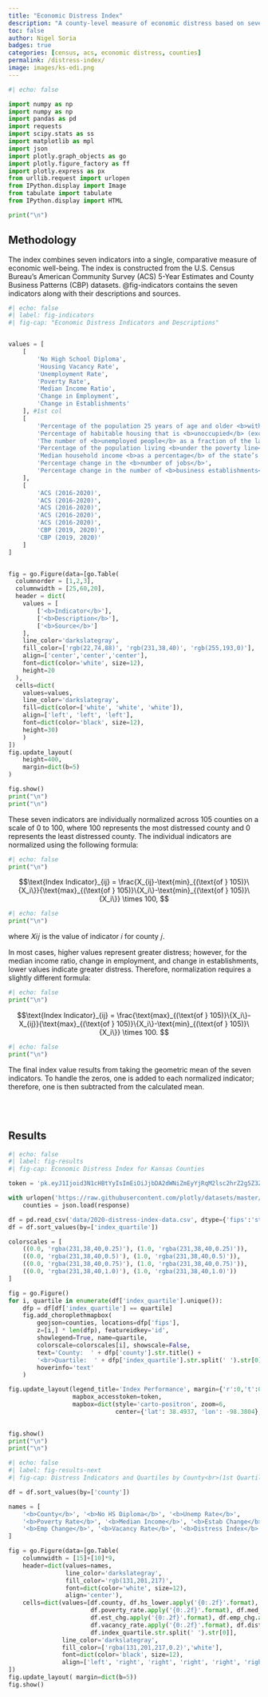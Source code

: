 ```yaml
---
title: "Economic Distress Index"
description: "A county-level measure of economic distress based on seven indicators."
toc: false
author: Nigel Soria
badges: true
categories: [census, acs, economic distress, counties]
permalink: /distress-index/
image: images/ks-edi.png
---
```


```python
#| echo: false

import numpy as np
import numpy as np
import pandas as pd
import requests
import scipy.stats as ss
import matplotlib as mpl
import json
import plotly.graph_objects as go
import plotly.figure_factory as ff
import plotly.express as px
from urllib.request import urlopen
from IPython.display import Image
from tabulate import tabulate
from IPython.display import HTML

print("\n")
```

## Methodology

The index combines seven indicators into a single, comparative measure of economic well-being. The index is constructed from the U.S. Census Bureau's American Community Survey (ACS) 5-Year Estimates and County Business Patterns (CBP) datasets. @fig-indicators contains the seven indicators along with their descriptions and sources.

```python
#| echo: false
#| label: fig-indicators
#| fig-cap: "Economic Distress Indicators and Descriptions"


values = [
    [
        'No High School Diploma', 
        'Housing Vacancy Rate', 
        'Unemployment Rate', 
        'Poverty Rate', 
        'Median Income Ratio', 
        'Change in Employment', 
        'Change in Establishments'
    ], #1st col
    [
        'Percentage of the population 25 years of age and older <b>without a high school diploma or equivalent</b>',
        'Percentage of habitable housing that is <b>unoccupied</b> (excludes properties that are for seasonal, recreational, or occasional use)',
        'The number of <b>unemployed people</b> as a fraction of the labor force',
        'Percentage of the population living <b>under the poverty line</b>',
        'Median household income <b>as a percentage</b> of the state’s median household income',
        'Percentage change in the <b>number of jobs</b>',
        'Percentage change in the number of <b>business establishments</b>'
    ],
    [
        'ACS (2016-2020)',
        'ACS (2016-2020)',
        'ACS (2016-2020)',
        'ACS (2016-2020)',
        'ACS (2016-2020)',
        'CBP (2019, 2020)',
        'CBP (2019, 2020)'
    ]
]


fig = go.Figure(data=[go.Table(
  columnorder = [1,2,3],
  columnwidth = [25,60,20],
  header = dict(
    values = [
        ['<b>Indicator</b>'],
        ['<b>Description</b>'],
        ['<b>Source</b>']
    ],
    line_color='darkslategray',
    fill_color=['rgb(22,74,88)', 'rgb(231,38,40)', 'rgb(255,193,0)'],
    align=['center','center','center'],
    font=dict(color='white', size=12),
    height=20
  ),
  cells=dict(
    values=values,
    line_color='darkslategray',
    fill=dict(color=['white', 'white', 'white']),
    align=['left', 'left', 'left'],
    font=dict(color='black', size=12),
    height=30)
    )
])
fig.update_layout(
    height=400, 
    margin=dict(b=5)
)

fig.show()
print("\n")
print("\n")

```

These seven indicators are individually normalized across 105 counties on a scale of 0 to 100, where 100 represents the most distressed county and 0 represents the least distressed county. The individual indicators are normalized using the following formula:

```python
#| echo: false
print("\n")
```

$$\text{Index Indicator}_{ij} = \frac{X_{ij}-\text{min}_{(\text{of } 105)}\{X_i\}}{\text{max}_{(\text{of } 105)}\{X_i\}-\text{min}_{(\text{of } 105)}\{X_i\}} \times 100, $$

```python
#| echo: false
print("\n")
```

where 𝑋𝑖𝑗 is the value of indicator 𝑖 for county 𝑗.

In most cases, higher values represent greater distress; however, for the median income ratio, change in employment, and change in establishments, lower values indicate greater distress. Therefore, normalization requires a slightly different formula:

```python
#| echo: false
print("\n")
```

$$\text{Index Indicator}_{ij} = \frac{\text{max}_{(\text{of } 105)}\{X_i\}-X_{ij}}{\text{max}_{(\text{of } 105)}\{X_i\}-\text{min}_{(\text{of } 105)}\{X_i\}} \times 100. $$

```python
#| echo: false
print("\n")
```

The final index value results from taking the geometric mean of the seven indicators. To handle the zeros, one is added to each normalized indicator; therefore, one is then subtracted from the calculated mean.

\
\

## Results

```python
#| echo: false
#| label: fig-results
#| fig-cap: Economic Distress Index for Kansas Counties

token = 'pk.eyJ1Ijoid3N1cHBtYyIsImEiOiJjbDA2dWNiZmEyYjRqM2lsc2hrZ2g5Z3ZrIn0.Qcm0AOjbrEP6NPJ6u-14EA'

with urlopen('https://raw.githubusercontent.com/plotly/datasets/master/geojson-counties-fips.json') as response:
    counties = json.load(response)  

df = pd.read_csv('data/2020-distress-index-data.csv', dtype={'fips':'str'})
df = df.sort_values(by=['index_quartile'])

colorscales = [
    ((0.0, 'rgba(231,38,40,0.25)'), (1.0, 'rgba(231,38,40,0.25)')),
    ((0.0, 'rgba(231,38,40,0.5)'), (1.0, 'rgba(231,38,40,0.5)')),
    ((0.0, 'rgba(231,38,40,0.75)'), (1.0, 'rgba(231,38,40,0.75)')),
    ((0.0, 'rgba(231,38,40,1.0)'), (1.0, 'rgba(231,38,40,1.0)'))
]

fig = go.Figure()
for i, quartile in enumerate(df['index_quartile'].unique()):
    dfp = df[df['index_quartile'] == quartile]
    fig.add_choroplethmapbox(
        geojson=counties, locations=dfp['fips'],
        z=[i,] * len(dfp), featureidkey='id',
        showlegend=True, name=quartile,
        colorscale=colorscales[i], showscale=False,
        text='County:  ' + dfp['county'].str.title() +
        '<br>Quartile:  ' + dfp['index_quartile'].str.split(' ').str[0],
        hoverinfo='text'
    )

fig.update_layout(legend_title='Index Performance', margin={'r':0,'t':0,'l':0,'b':0},
                  mapbox_accesstoken=token,
                  mapbox=dict(style='carto-positron', zoom=6, 
                              center={'lat': 38.4937, 'lon': -98.3804},))
                              

fig.show()
print("\n")
print("\n")

```

```python
#| echo: false
#| label: fig-results-next
#| fig-cap: Distress Indicators and Quartiles by County<br>(1st Quartile = Least Distressed, 4th Quartile = Most Distressed)

df = df.sort_values(by=['county'])

names = [
    '<b>County</b>', '<b>No HS Diploma</b>', '<b>Unemp Rate</b>', 
    '<b>Poverty Rate</b>', '<b>Median Income</b>', '<b>Estab Change</b>', 
    '<b>Emp Change</b>', '<b>Vacancy Rate</b>', '<b>Distress Index</b>', '<b>Index Quartile</b>'
]

fig = go.Figure(data=[go.Table(
    columnwidth = [15]+[10]*9,
    header=dict(values=names,
                line_color='darkslategray',
                fill_color='rgb(131,201,217)',
                font=dict(color='white', size=12),
                align='center'),
    cells=dict(values=[df.county, df.hs_lower.apply('{0:.2f}'.format), df.unemployment_rate.apply('{0:.2f}'.format), 
                       df.poverty_rate.apply('{0:.2f}'.format), df.med_inc_rate.apply('{0:.2f}'.format), 
                       df.est_chg.apply('{0:.2f}'.format), df.emp_chg.apply('{0:.2f}'.format), 
                       df.vacancy_rate.apply('{0:.2f}'.format), df.distress_index.apply('{0:.2f}'.format), 
                       df.index_quartile.str.split(' ').str[0]],
               line_color='darkslategray',
               fill_color=['rgba(131,201,217,0.2)','white'],
               font=dict(color='black', size=12),
               align=['left', 'right', 'right', 'right', 'right', 'right', 'right', 'right', 'right', 'center']))
])
fig.update_layout( margin=dict(b=5))
fig.show()

```
